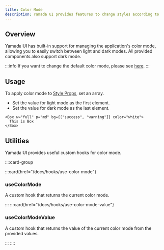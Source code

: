 ```yaml
---
title: Color Mode
description: Yamada UI provides features to change styles according to the color mode.
---
```


## Overview

Yamada UI has built-in support for managing the application's color mode, allowing you to easily switch between light and dark modes. All provided components also support dark mode.

:::info
If you want to change the default color mode, please see [here](/docs/theming/color-mode).
:::

## Usage

To apply color mode to [Style Props](/docs/styling/style-props), set an array.

- Set the value for light mode as the first element.
- Set the value for dark mode as the last element.

```tsx preview
<Box w="full" p="md" bg={["success", "warning"]} color="white">
  This is Box
</Box>
```

## Utilities

Yamada UI provides useful custom hooks for color mode.

::::card-group

:::card{href="/docs/hooks/use-color-mode"}

### useColorMode

A custom hook that returns the current color mode.

:::
:::card{href="/docs/hooks/use-color-mode-value"}

### useColorModeValue

A custom hook that returns the value of the current color mode from the provided values.

:::
::::
